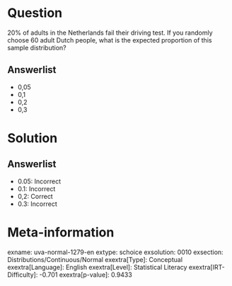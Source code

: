 Question
========

20% of adults in the Netherlands fail their driving test. If you randomly choose 60 adult Dutch people, what is the expected proportion of this sample distribution?

Answerlist
----------

* 0,05
* 0,1
* 0,2
* 0,3

Solution
========

Answerlist
----------

* 0.05: Incorrect
* 0.1: Incorrect
* 0,2: Correct
* 0.3: Incorrect

Meta-information
================
exname: uva-normal-1279-en
extype: schoice
exsolution: 0010
exsection: Distributions/Continuous/Normal
exextra[Type]: Conceptual
exextra[Language]: English
exextra[Level]: Statistical Literacy
exextra[IRT-Difficulty]: -0.701
exextra[p-value]: 0.9433

